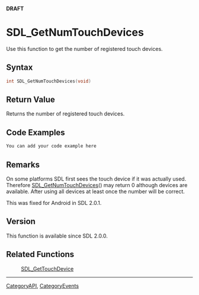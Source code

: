 <span color="red">'''DRAFT'''</span>


<!-- #*^*^*^*^*See http://wiki.libsdl.org/moin.cgi/SGFunctions for details on editing this page*^*^*^*^* -->


= SDL_GetNumTouchDevices =
Use this function to get the number of registered touch devices.




== Syntax ==
<syntaxhighlight lang='c++'>
int SDL_GetNumTouchDevices(void)
</syntaxhighlight>


== Return Value ==
Returns the number of registered touch devices.


== Code Examples ==
<syntaxhighlight lang='c++'>
You can add your code example here
</syntaxhighlight>

<!-- #Leave this section as-is unless you have a code example to put in.  In that case, replace You can add your code example here with your code example following the Style Guide instructions.  Leave the rest of the markup alone and delete this comment. -->


== Remarks ==
On some platforms SDL first sees the touch device if it was actually used.
Therefore [[SDL_GetNumTouchDevices]]() may return 0 although devices are available.
After using all devices at least once the number will be correct.

This was fixed for Android in SDL 2.0.1.

== Version ==
This function is available since SDL 2.0.0.

== Related Functions ==
:[[SDL_GetTouchDevice]]

----
[[CategoryAPI]], [[CategoryEvents]]
<!-- #See the Style Guide for instructions on editing the footer. -->

